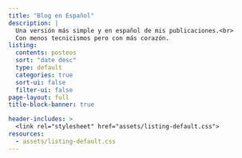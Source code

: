 ```yaml
---
title: "Blog en Español"
description: |
  Una versión más simple y en español de mis publicaciones.<br>
  Con menos tecnicismos pero con más corazón.
listing:
  contents: posteos
  sort: "date desc"
  type: default
  categories: true
  sort-ui: false
  filter-ui: false
page-layout: full
title-block-banner: true

header-includes: >
  <link rel="stylesheet" href="assets/listing-default.css">
resources:
  - assets/listing-default.css 
---
```



